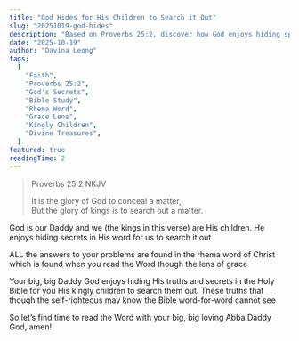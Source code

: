 ```yaml
---
title: "God Hides for His Children to Search it Out"
slug: "20251019-god-hides"
description: "Based on Proverbs 25:2, discover how God enjoys hiding spiritual treasures in His Word for His kingly children to search out. Learn to read the Bible through the lens of grace to uncover divine secrets and truths."
date: "2025-10-19"
author: "Davina Leong"
tags:
  [
    "Faith",
    "Proverbs 25:2",
    "God's Secrets",
    "Bible Study",
    "Rhema Word",
    "Grace Lens",
    "Kingly Children",
    "Divine Treasures",
  ]
featured: true
readingTime: 2
---
```


> Proverbs 25:2 NKJV
>
> It is the glory of God to conceal a matter,<br/>
> But the glory of kings is to search out a matter.

God is our Daddy and we (the kings in this verse) are His children. He enjoys hiding secrets in His word for us to search it out

ALL the answers to your problems are found in the rhema word of Christ which is found when you read the Word though the lens of grace

Your big, big Daddy God enjoys hiding His truths and secrets in the Holy Bible for you His kingly children to search them out. These truths that though the self-righteous may know the Bible word-for-word cannot see

So let’s find time to read the Word with your big, big loving Abba Daddy God, amen!

